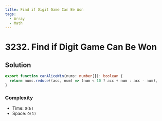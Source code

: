```yaml
---
title: Find if Digit Game Can Be Won
tags:
  - Array
  - Math
---
```


# 3232. Find if Digit Game Can Be Won

<Badges>
  <LevelBadge level="easy" />
  <TopicBadge name="Array" slug="array" />
  <TopicBadge name="Math" slug="math" />
</Badges>

## Solution

```typescript filename="solution.ts" copy
export function canAliceWin(nums: number[]): boolean {
  return nums.reduce((acc, num) => (num < 10 ? acc + num : acc - num), 0) !== 0;
}
```

### Complexity

- Time: `O(N)`
- Space: `O(1)`

<ProblemLink
  codingSite="leetcode"
  href="https://leetcode.com/problems/find-if-digit-game-can-be-won"
  title="Find if Digit Game Can Be Won"
/>
